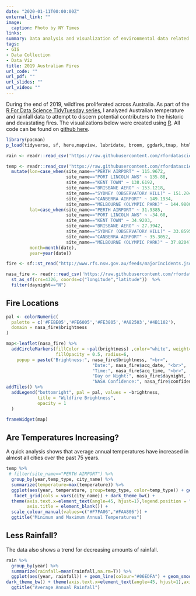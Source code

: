 ```yaml
---
date: "2020-01-11T00:00:00Z"
external_link: ""
image:
  caption: Photo by NY Times
links:
summary: Data analysis and visualization of environmental data related to the 2019 wildfires in Australia
tags:
- GIS
- Data Collection
- Data Viz
title: 2019 Australian Fires
url_code: ""
url_pdf: ""
url_slides: ""
url_video: ""
---
```


During the end of 2019, wildfires proliferated across Australia. As part of the [R For Data Science TidyTuesday series](https://github.com/rfordatascience/tidytuesday), I analyzed Australian temperature and rainfall data to attempt to discern potential contributers to the historic and devastating fires. The visualizations below were created using [R](https://www.r-project.org/about.html). All code can be found on [github here](https://github.com/reidhaefer/reid.haefer/blob/master/content/post/aussie_fires/index.Rmd).


```r
library(pacman)
p_load(tidyverse, sf, here,mapview, lubridate, broom, ggdark,tmap, htmlwidgets, htmltools,widgetframe, leaflet)

rain <- readr::read_csv('https://raw.githubusercontent.com/rfordatascience/tidytuesday/master/data/2020/2020-01-07/rainfall.csv')

temp <- readr::read_csv('https://raw.githubusercontent.com/rfordatascience/tidytuesday/master/data/2020/2020-01-07/temperature.csv') %>%
  mutate(lon=case_when(site_name=="PERTH AIRPORT" ~ 115.9672,
                       site_name=="PORT LINCOLN AWS" ~ 135.88,
                       site_name=="KENT TOWN" ~ 138.6192,
                       site_name=="BRISBANE AERO" ~ 153.1218,
                       site_name=="SYDNEY (OBSERVATORY HILL)" ~ 151.2048,
                       site_name=="CANBERRA AIRPORT" ~ 149.1934,
                       site_name=="MELBOURNE (OLYMPIC PARK)" ~ 144.9800),
         lat=case_when(site_name=="PERTH AIRPORT" ~ 31.9385,
                       site_name=="PORT LINCOLN AWS" ~ -34.60,
                       site_name=="KENT TOWN" ~ 34.9203,
                       site_name=="BRISBANE AERO" ~ 27.3942,
                       site_name=="SYDNEY (OBSERVATORY HILL)" ~ 33.8595,
                       site_name=="CANBERRA AIRPORT" ~ 35.3052,
                       site_name=="MELBOURNE (OLYMPIC PARK)" ~ 37.8204),
         month=month(date),
         year=year(date))

fire <- sf::st_read("http://www.rfs.nsw.gov.au/feeds/majorIncidents.json")

nasa_fire <- readr::read_csv('https://raw.githubusercontent.com/rfordatascience/tidytuesday/master/data/2020/2020-01-07/MODIS_C6_Australia_and_New_Zealand_7d.csv') %>%
  st_as_sf(crs=4326, coords=c("longitude","latitude"))  %>%
  filter(daynight=="N")
```

## Fire Locations

```r

pal <- colorNumeric(
  palette = c('#FEBE05','#FE6005','#FE3805','#A82503','#4B1102'),
  domain = nasa_fire$brightness
)

map<-leaflet(nasa_fire) %>% 
  addCircleMarkers(fillColor = ~pal(brightness) ,color="white", weight=1, 
                   fillOpacity = 0.5, radius=6,
    popup = paste("Brightness:", nasa_fire$brightness, "<br>",
                                 "Date:", nasa_fire$acq_date, "<br>",
                                 "Time:", nasa_fire$acq_time, "<br>",
                                 "Day or Night:", nasa_fire$daynight, "<br>",
                                 "NASA Confidence:", nasa_fire$confidence)) %>%
addTiles() %>% 
  addLegend("bottomright", pal = pal, values = ~brightness,
            title = "Wildfire Brightness",
            opacity = 1
  )

frameWidget(map)
```


## Are Temperatures Increasing?

A quick analysis shows that average annual temperatures have increased in almost all cities over the past 75 years.

```r
temp %>%
 # filter(site_name=="PERTH AIRPORT") %>%
  group_by(year,temp_type, city_name) %>%
  summarize(temperature=max(temperature)) %>%
  ggplot(aes(year, temperature, group=temp_type, color=temp_type)) + geom_line() + geom_smooth(method = "lm") +
   facet_grid(cols = vars(city_name)) + dark_theme_bw() +
  theme(axis.text.x=element_text(angle=45, hjust=1),legend.position = "none",
        axis.title = element_blank()) +
  scale_colour_manual(values=c("#F7FA06","#FAA806")) +
  ggtitle("Minimum and Maximum Annual Temperatures")
```


## Less Rainfall?

The data also shows a trend for decreasing amounts of rainfall.

```r
rain %>%
  group_by(year) %>%
  summarize(rainfall=mean(rainfall,na.rm=T)) %>%
  ggplot(aes(year, rainfall)) + geom_line(colour="#06EDFA") + geom_smooth(method = "lm", colour="white") +
dark_theme_bw() + theme(axis.text.x=element_text(angle=45, hjust=1),axis.title = element_blank()) +
  ggtitle("Average Annual Rainfall")
```